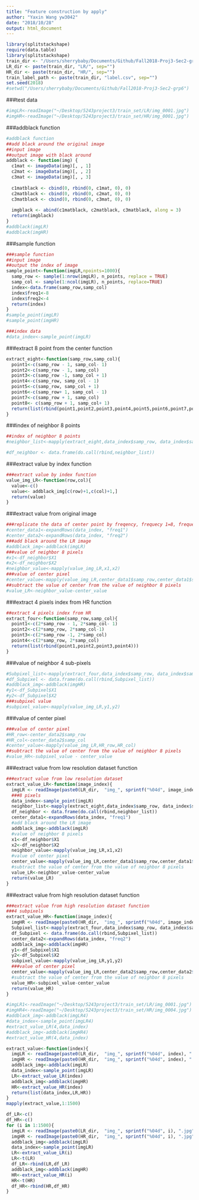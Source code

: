 ```yaml
---
title: "Feature construction by apply"
author: "Yaxin Wang yw3042"
date: "2018/10/28"
output: html_document
---
```

```r
library(splitstackshape)
require(data.table)
library(splitstackshape)
train_dir <- "/Users/sherrybaby/Documents/Github/Fall2018-Proj3-Sec2-grp6/data/train_set/" # This will be modified for different data sets.
LR_dir <- paste(train_dir, "LR/", sep="")
HR_dir <- paste(train_dir, "HR/", sep="")
train_label_path <- paste(train_dir, "label.csv", sep="")
set.seed(2018)
#setwd("/Users/sherrybaby/Documents/Github/Fall2018-Proj3-Sec2-grp6")

```
###test data
```r

#imgLR<-readImage("~/Desktop/5243project3/train_set/LR/img_0001.jpg")
#imgHR<-readImage("~/Desktop/5243project3/train_set/HR/img_0001.jpg")
```


###addblack function
```r
#addblack function
##add black around the original image
##input image 
##output image with black around
addblack <- function(img) {
  c1mat <- imageData(img)[, , 1]
  c2mat <- imageData(img)[, , 2]
  c3mat <- imageData(img)[, , 3]
  
  c1matblack <- cbind(0, rbind(0, c1mat, 0), 0)
  c2matblack <- cbind(0, rbind(0, c2mat, 0), 0)
  c3matblack <- cbind(0, rbind(0, c3mat, 0), 0)
  
  imgblack <- abind(c1matblack, c2matblack, c3matblack, along = 3)
  return(imgblack)
}
#addblack(imgLR)
#addblack(imgHR)
```

###sample function
```r
###sample function
##input image
##output the index of image
sample_point<-function(imgLR,npoints=1000){
  samp_row <- sample(1:nrow(imgLR), n_points, replace = TRUE)
  samp_col <- sample(1:ncol(imgLR), n_points, replace=TRUE)
  index<-data.frame(samp_row,samp_col)
  index$freq1<-8
  index$freq2<-4
  return(index)
}
#sample_point(imgLR)
#sample_point(imgHR)


```

```r
###index data
#data_index<-sample_point(imgLR)
```
###extract 8 point from the center function
```r
extract_eight<-function(samp_row,samp_col){
  point1<-c(samp_row - 1, samp_col- 1)
  point2<-c(samp_row - 1, samp_col)
  point3<-c(samp_row -1, samp_col + 1)
  point4<-c(samp_row, samp_col - 1)
  point5<-c(samp_row, samp_col + 1)
  point6<-c(samp_row+ 1, samp_col - 1)
  point7<-c(samp_row + 1, samp_col)
  point8<- c(samp_row + 1, samp_col+ 1)
  return(list(rbind(point1,point2,point3,point4,point5,point6,point7,point8)))
}

```
###index of neighbor 8 points
```r
##index of neighbor 8 points 
#neighbor_list<-mapply(extract_eight,data_index$samp_row, data_index$samp_col)

#df_neighbor <- data.frame(do.call(rbind,neighbor_list))
```

###extract value by index function
```r
###extract value by index function
value_img_LR<-function(row,col){
  value<-c()
  value<- addblack_img[c(row)+1,c(col)+1,]
  return(value)
}
```


###extract value from original image
```r

###replicate the data of center point by freqency, frequecy 1=8, frequecy 2=4
#center_data1<-expandRows(data_index, "freq1")
#center_data2<-expandRows(data_index, "freq2")
###add black around the LR image
#addblack_img<-addblack(imgLR)
###value of neighbor 8 pixels
#x1<-df_neighbor$X1
#x2<-df_neighbor$X2
#neighbor_value<-mapply(value_img_LR,x1,x2)
###value of center pixel
#center_value<-mapply(value_img_LR,center_data1$samp_row,center_data1$samp_col)
##subtract the value of center from the value of neighbor 8 pixels
#value_LR<-neighbor_value-center_value
```

###extract 4 pixels index from HR function
```r
##extract 4 pixels index from HR
extract_four<-function(samp_row,samp_col){
  point1<-c(2*samp_row - 1, 2*samp_col- 1)
  point2<-c(2*samp_row, 2*samp_col-1)
  point3<-c(2*samp_row -1, 2*samp_col)
  point4<-c(2*samp_row, 2*samp_col)
  return(list(rbind(point1,point2,point3,point4)))
}
```

###value of neighbor 4 sub-pixels
```r
#Subpixel_list<-mapply(extract_four,data_index$samp_row, data_index$samp_col)
#df_Subpixel <- data.frame(do.call(rbind,Subpixel_list))
#addblack_img<-addblack(imgHR)
#y1<-df_Subpixel$X1
#y2<-df_Subpixel$X2
###subpixel value
#subpixel_value<-mapply(value_img_LR,y1,y2)
```

###value of center pixel
```r
###value of center pixel
#HR_row<-center_data2$samp_row
#HR_col<-center_data2$samp_col
#center_value<-mapply(value_img_LR,HR_row,HR_col)
##subtract the value of center from the value of neighbor 8 pixels
#value_HR<-subpixel_value - center_value
```


###extract value from low resolution dataset function
```r
###extract value from low resolution dataset
extract_value_LR<-function(image_index){
  imgLR <- readImage(paste0(LR_dir,  "img_", sprintf("%04d", image_index), ".jpg"))
  ###8 pixels
  data_index<-sample_point(imgLR)
  neighbor_list<-mapply(extract_eight,data_index$samp_row, data_index$samp_col)
  df_neighbor <- data.frame(do.call(rbind,neighbor_list))
  center_data1<-expandRows(data_index, "freq1")
  #add black around the LR image
  addblack_img<-addblack(imgLR)
  #value of neighbor 8 pixels
  x1<-df_neighbor$X1
  x2<-df_neighbor$X2
  neighbor_value<-mapply(value_img_LR,x1,x2)
  #value of center pixel
  center_value<-mapply(value_img_LR,center_data1$samp_row,center_data1$samp_col)
  #subtract the value of center from the value of neighbor 8 pixels
  value_LR<-neighbor_value-center_value
  return(value_LR)
}

```
###extract value from high resolution dataset function
```r
###extract value from high resolution dataset function
###4 subpixels
extract_value_HR<-function(image_index){
  imgHR <- readImage(paste0(HR_dir,  "img_", sprintf("%04d", image_index), ".jpg")) 
  Subpixel_list<-mapply(extract_four,data_index$samp_row, data_index$samp_col)
  df_Subpixel <- data.frame(do.call(rbind,Subpixel_list))
  center_data2<-expandRows(data_index, "freq2")
  addblack_img<-addblack(imgHR)
  y1<-df_Subpixel$X1
  y2<-df_Subpixel$X2
  subpixel_value<-mapply(value_img_LR,y1,y2)
  ###value of center pixel
  center_value<-mapply(value_img_LR,center_data2$samp_row,center_data2$samp_col)
  #subtract the value of center from the value of neighbor 8 pixels
  value_HR<-subpixel_value-center_value
  return(value_HR)
}
```
```r
#imgLR1<-readImage("~/Desktop/5243project3/train_set/LR/img_0001.jpg")
#imgHR4<-readImage("~/Desktop/5243project3/train_set/HR/img_0004.jpg")
#addblack_img<-addblack(imgLR4)
#data_index<-sample_point(imgLR4)
#extract_value_LR(4,data_index)
#addblack_img<-addblack(imgHR4)
#extract_value_HR(4,data_index)

```
```r
extract_value<-function(index){
  imgLR <- readImage(paste0(LR_dir,  "img_", sprintf("%04d", index), ".jpg"))
  imgHR <- readImage(paste0(HR_dir,  "img_", sprintf("%04d", index), ".jpg"))
  addblack_img<-addblack(imgLR)
  data_index<-sample_point(imgLR)
  LR<-extract_value_LR(index)
  addblack_img<-addblack(imgHR)
  HR<-extract_value_HR(index)
  return(list(data_index,LR,HR))
}
mapply(extract_value,1:1500)
```

```r
df_LR<-c()
df_HR<-c()
for (i in 1:1500){
  imgLR <- readImage(paste0(LR_dir,  "img_", sprintf("%04d", i), ".jpg"))
  imgHR <- readImage(paste0(HR_dir,  "img_", sprintf("%04d", i), ".jpg"))
  addblack_img<-addblack(imgLR)
  data_index<-sample_point(imgLR)
  LR<-extract_value_LR(i)
  LR<-t(LR)
  df_LR<-rbind(LR,df_LR)
  addblack_img<-addblack(imgHR)
  HR<-extract_value_HR(i)
  HR<-t(HR)
  df_HR<-rbind(HR,df_HR)
}
```

